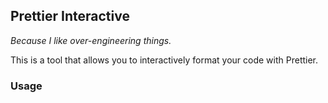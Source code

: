 ## Prettier Interactive

<i>Because I like over-engineering things.</i>

This is a tool that allows you to interactively format your code with Prettier. 

### Usage

